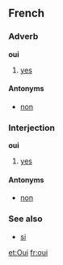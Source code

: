 ==French==
===Adverb===
'''oui'''

#[[yes]]

====Antonyms====
*[[non]]

===Interjection===
'''oui'''

#[[yes]]

====Antonyms====
*[[non]]

===See also===
*[[si#French|si]]<!--"yes" used to contradict a negative statement or question-->

[[et:Oui]]
[[fr:oui]]